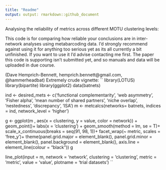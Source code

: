 ```yaml
---
title: "Readme"
output: output: rmarkdown::github_document
---
```


Analysing the reliability of metrics across different MOTU clustering levels:

This code is for comparing how reliable your conclusions are in inter-network analyses using metabarcoding data. I'd strongly recommend against using it for anything too serious yet as its all currently a bit unfinished. If you want to use it I'd advise contacting me first. The paper this code is supporting isn't submitted yet, and so manuals and data will be uploaded in due course.

(Dave Hemprich-Bennett, hemprich.bennett@gmail.com, @hammerheadbat)
Extremely crude vignette:
``
library(LOTUS)
library(bipartite)
library(ggplot2)
data(batnets)

ind <- desired_mets <- c('functional complementarity',
                         'web asymmetry',
                         'Fisher alpha', 'mean number of shared partners',
                         'niche overlap',
                         'nestedness',
                         'discrepancy',
                         'ISA')
m <- metcalcs(networks= batnets, indices = ind, network_level = 'higher')

g <- ggplot(m , aes(x = clustering, y = value, color = network)) +
  geom_point()+
  labs(x = 'clustering') +
  geom_smooth(method = lm, se = T)+
  scale_x_continuous(breaks = seq(91, 98, 1))+
  facet_wrap(~ metric, scales = 'free_y')+
  theme(panel.grid.major = element_blank(), panel.grid.minor = element_blank(),
        panel.background = element_blank(), axis.line = element_line(colour = "black"))
g


line_plot(input = m, network = 'network', clustering = 'clustering', metric = 'metric', value = 'value', plotname = 'trial datasets')
``
